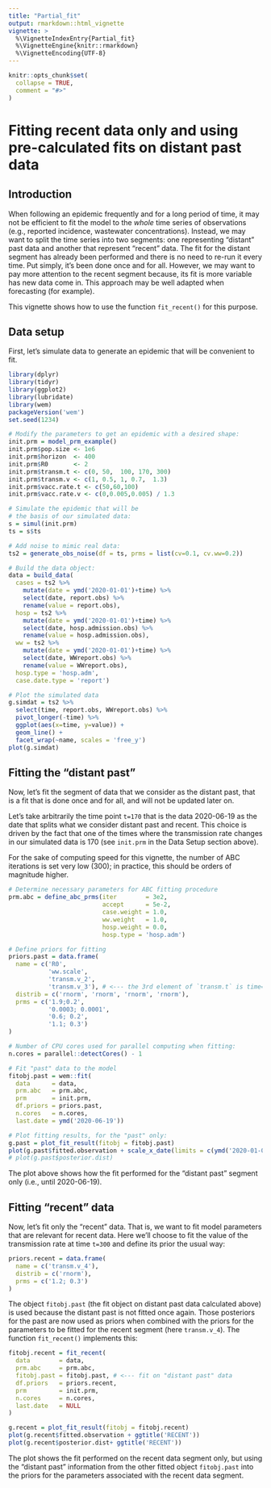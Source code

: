 ```yaml
---
title: "Partial_fit"
output: rmarkdown::html_vignette
vignette: >
  %\VignetteIndexEntry{Partial_fit}
  %\VignetteEngine{knitr::rmarkdown}
  %\VignetteEncoding{UTF-8}
---
```


```r
knitr::opts_chunk$set(
  collapse = TRUE,
  comment = "#>"
)
```

# Fitting recent data only and using pre-calculated fits on distant past data

## Introduction

When following an epidemic frequently and for a long period of time, it may not be efficient to fit the model to the _whole_ time series of observations (e.g., reported incidence, wastewater concentrations). Instead, we may want to split the time series into two segments: one representing "distant" past data and another that represent "recent" data. 
The fit for the distant segment has already been performed and there is no need to re-run it every time. Put simply, it's been done once and for all. 
However, we may want to pay more attention to the recent segment because, its fit is more variable has new data come in. This approach may be well adapted when forecasting (for example). 

This vignette shows how to use the function `fit_recent()` for this purpose. 


## Data setup

First, let's simulate data to generate an epidemic that will be convenient to fit. 

```r
library(dplyr)
library(tidyr)
library(ggplot2)
library(lubridate)
library(wem)
packageVersion('wem')
set.seed(1234)

# Modify the parameters to get an epidemic with a desired shape:
init.prm = model_prm_example()
init.prm$pop.size <- 1e6
init.prm$horizon  <- 400
init.prm$R0       <- 2
init.prm$transm.t <- c(0, 50,  100, 170, 300)
init.prm$transm.v <- c(1, 0.5, 1, 0.7,  1.3)
init.prm$vacc.rate.t <- c(50,60,100)
init.prm$vacc.rate.v <- c(0,0.005,0.005) / 1.3

# Simulate the epidemic that will be 
# the basis of our simulated data:
s = simul(init.prm)
ts = s$ts

# Add noise to mimic real data:
ts2 = generate_obs_noise(df = ts, prms = list(cv=0.1, cv.ww=0.2))

# Build the data object:
data = build_data(
  cases = ts2 %>% 
    mutate(date = ymd('2020-01-01')+time) %>%
    select(date, report.obs) %>% 
    rename(value = report.obs),
  hosp = ts2 %>% 
    mutate(date = ymd('2020-01-01')+time) %>%
    select(date, hosp.admission.obs) %>% 
    rename(value = hosp.admission.obs),
  ww = ts2 %>% 
    mutate(date = ymd('2020-01-01')+time) %>%
    select(date, WWreport.obs) %>% 
    rename(value = WWreport.obs),
  hosp.type = 'hosp.adm',
  case.date.type = 'report')

# Plot the simulated data 
g.simdat = ts2 %>% 
  select(time, report.obs, WWreport.obs) %>% 
  pivot_longer(-time) %>% 
  ggplot(aes(x=time, y=value)) + 
  geom_line() + 
  facet_wrap(~name, scales = 'free_y')
plot(g.simdat)
```

## Fitting the "distant past"

Now, let's fit the segment of data that we consider as the distant past, that is a fit that is done once and for all, and will not be updated later on.

Let's take arbitrarily the time point `t=170` that is the data 2020-06-19 as the date that splits what we consider distant past and recent.  This choice is driven by the fact that one of the times where the transmission rate changes in our simulated data is 170 (see `init.prm` in the Data Setup section above).

For the sake of computing speed for this vignette, the number of ABC iterations is set very low (300); in practice, this should be orders of magnitude higher. 

```r
# Determine necessary parameters for ABC fitting procedure 
prm.abc = define_abc_prms(iter        = 3e2,
                          accept      = 5e-2,
                          case.weight = 1.0,
                          ww.weight   = 1.0,
                          hosp.weight = 0.0,
                          hosp.type = 'hosp.adm')

# Define priors for fitting 
priors.past = data.frame(
  name = c('R0', 
           'ww.scale', 
           'transm.v_2',
           'transm.v_3'), # <--- the 3rd element of `transm.t` is time=170, our pivot date.
  distrib = c('rnorm', 'rnorm', 'rnorm', 'rnorm'),
  prms = c('1.9;0.2', 
           '0.0003; 0.0001', 
           '0.6; 0.2',
           '1.1; 0.3')
)

# Number of CPU cores used for parallel computing when fitting:
n.cores = parallel::detectCores() - 1

# Fit "past" data to the model
fitobj.past = wem::fit(
  data      = data,
  prm.abc   = prm.abc,
  prm       = init.prm,
  df.priors = priors.past,
  n.cores   = n.cores, 
  last.date = ymd('2020-06-19'))

# Plot fitting results, for the "past" only:
g.past = plot_fit_result(fitobj = fitobj.past)
plot(g.past$fitted.observation + scale_x_date(limits = c(ymd('2020-01-01', '2020-06-19'))))
# plot(g.past$posterior.dist)
```

The plot above shows how the fit performed for the "distant past" segment only (i.e., until 2020-06-19). 

## Fitting "recent" data

Now, let's fit only the "recent" data. That is, we want to fit model parameters that are relevant for recent data. Here we'll choose to fit the value of the transmission rate at time `t=300` and define its prior the usual way:    
```r
priors.recent = data.frame(
  name = c('transm.v_4'),
  distrib = c('rnorm'),
  prms = c('1.2; 0.3')
)
```

The object `fitobj.past` (the fit object on distant past data calculated above) is used because the distant past is not fitted once again. Those posteriors for the past are now used as priors when combined with the priors for the parameters to be fitted for the recent segment (here `transm.v_4`). The function `fit_recent()` implements this: 

```r
fitobj.recent = fit_recent(
  data        = data, 
  prm.abc     = prm.abc, 
  fitobj.past = fitobj.past, # <--- fit on "distant past" data
  df.priors   = priors.recent, 
  prm         = init.prm, 
  n.cores     = n.cores, 
  last.date   = NULL
)

g.recent = plot_fit_result(fitobj = fitobj.recent)
plot(g.recent$fitted.observation + ggtitle('RECENT'))
plot(g.recent$posterior.dist+ ggtitle('RECENT'))
```

The plot shows the fit performed on the recent data segment only, but using the "distant past" information from the other fitted object `fitobj.past` into the priors for the parameters associated with the recent data segment.









